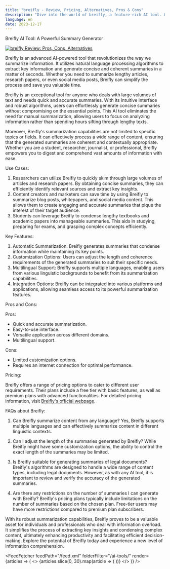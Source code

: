 ```yaml
---
title: "breifly - Review, Pricing, Alternatives, Pros & Cons"
description: "Dive into the world of breifly, a feature-rich AI tool. Learn about its features, pricing, and how it's making an impact. Don't miss out!"
language: en
date: 2023-12-17
---
```

        
Breifly AI Tool: A Powerful Summary Generator


<BlogHeader />


[![breifly Review: Pros, Cons, Alternatives](/ai-tools/breifly.png)](https://www.merriam-webster.com/dictionary/briefly)



Breifly is an advanced AI-powered tool that revolutionizes the way we summarize information. It utilizes natural language processing algorithms to extract key information and generate concise and coherent summaries in a matter of seconds. Whether you need to summarize lengthy articles, research papers, or even social media posts, Breifly can simplify the process and save you valuable time.

Breifly is an exceptional tool for anyone who deals with large volumes of text and needs quick and accurate summaries. With its intuitive interface and robust algorithms, users can effortlessly generate concise summaries without compromising on the essential points. This AI tool eliminates the need for manual summarization, allowing users to focus on analyzing information rather than spending hours sifting through lengthy texts.

Moreover, Breifly's summarization capabilities are not limited to specific topics or fields. It can effectively process a wide range of content, ensuring that the generated summaries are coherent and contextually appropriate. Whether you are a student, researcher, journalist, or professional, Breifly empowers you to digest and comprehend vast amounts of information with ease.

Use Cases:

1. Researchers can utilize Breifly to quickly skim through large volumes of articles and research papers. By obtaining concise summaries, they can efficiently identify relevant sources and extract key insights.
2. Content creators and marketers can save time by using Breifly to summarize blog posts, whitepapers, and social media content. This allows them to create engaging and accurate summaries that pique the interest of their target audience.
3. Students can leverage Breifly to condense lengthy textbooks and academic papers into manageable summaries. This aids in studying, preparing for exams, and grasping complex concepts efficiently.

Key Features:

1. Automatic Summarization: Breifly generates summaries that condense information while maintaining its key points.
2. Customization Options: Users can adjust the length and coherence requirements of the generated summaries to suit their specific needs.
3. Multilingual Support: Breifly supports multiple languages, enabling users from various linguistic backgrounds to benefit from its summarization capabilities.
4. Integration Options: Breifly can be integrated into various platforms and applications, allowing seamless access to its powerful summarization features.

Pros and Cons:

Pros:
- Quick and accurate summarization.
- Easy-to-use interface.
- Versatile application across different domains.
- Multilingual support.

Cons:
- Limited customization options.
- Requires an internet connection for optimal performance.

Pricing:

Breifly offers a range of pricing options to cater to different user requirements. Their plans include a free tier with basic features, as well as premium plans with advanced functionalities. For detailed pricing information, visit [Breifly's official webpage](https://www.merriam-webster.com/dictionary/briefly).

FAQs about Breifly:

1. Can Breifly summarize content from any language?
Yes, Breifly supports multiple languages and can effectively summarize content in different linguistic contexts.

2. Can I adjust the length of the summaries generated by Breifly?
While Breifly might have some customization options, the ability to control the exact length of the summaries may be limited.

3. Is Breifly suitable for generating summaries of legal documents?
Breifly's algorithms are designed to handle a wide range of content types, including legal documents. However, as with any AI tool, it is important to review and verify the accuracy of the generated summaries.

4. Are there any restrictions on the number of summaries I can generate with Breifly?
Breifly's pricing plans typically include limitations on the number of summaries based on the chosen plan. Free-tier users may have more restrictions compared to premium plan subscribers.

With its robust summarization capabilities, Breifly proves to be a valuable asset for individuals and professionals who deal with information overload. It simplifies the process of extracting key insights and condensing complex content, ultimately enhancing productivity and facilitating efficient decision-making. Explore the potential of Breifly today and experience a new level of information comprehension.


<AdComponent />


<FeedFetcher feedPath="/feed.xml" folderFilter="/ai-tools/" render={articles => (
    <>
        <Cards>
            {articles.slice(0, 30).map(article => (
                <Card key={article.link} title={article.title} href={article.link} />
            ))}
        </Cards>
    </>
)} />

